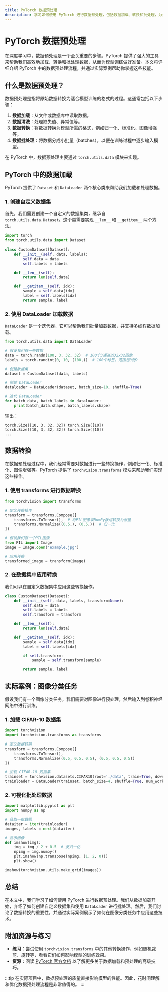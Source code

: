 ```yaml
---
title: PyTorch 数据预处理
description: 学习如何使用 PyTorch 进行数据预处理，包括数据加载、转换和批处理，为深度学习模型准备数据。
---
```


# PyTorch 数据预处理

在深度学习中，数据预处理是一个至关重要的步骤。PyTorch 提供了强大的工具来帮助我们高效地加载、转换和批处理数据，从而为模型训练做好准备。本文将详细介绍 PyTorch 中的数据预处理流程，并通过实际案例帮助你掌握这些技能。

## 什么是数据预处理？

数据预处理是指将原始数据转换为适合模型训练的格式的过程。这通常包括以下步骤：

1. **数据加载**：从文件或数据库中读取数据。
2. **数据清洗**：处理缺失值、异常值等。
3. **数据转换**：将数据转换为模型所需的格式，例如归一化、标准化、图像增强等。
4. **数据批处理**：将数据分成小批量（batches），以便在训练过程中逐步输入模型。

在 PyTorch 中，数据预处理主要通过 `torch.utils.data` 模块来实现。

## PyTorch 中的数据加载

PyTorch 提供了 `Dataset` 和 `DataLoader` 两个核心类来帮助我们加载和处理数据。

### 1. 创建自定义数据集

首先，我们需要创建一个自定义的数据集类，继承自 `torch.utils.data.Dataset`。这个类需要实现 `__len__` 和 `__getitem__` 两个方法。

```python
import torch
from torch.utils.data import Dataset

class CustomDataset(Dataset):
    def __init__(self, data, labels):
        self.data = data
        self.labels = labels

    def __len__(self):
        return len(self.data)

    def __getitem__(self, idx):
        sample = self.data[idx]
        label = self.labels[idx]
        return sample, label
```

### 2. 使用 DataLoader 加载数据

`DataLoader` 是一个迭代器，它可以帮助我们批量加载数据，并支持多线程数据加载。

```python
from torch.utils.data import DataLoader

# 假设我们有一些数据
data = torch.randn(100, 3, 32, 32)  # 100个3通道的32x32图像
labels = torch.randint(0, 10, (100,))  # 100个标签，范围是0到9

# 创建数据集
dataset = CustomDataset(data, labels)

# 创建 DataLoader
dataloader = DataLoader(dataset, batch_size=10, shuffle=True)

# 迭代 DataLoader
for batch_data, batch_labels in dataloader:
    print(batch_data.shape, batch_labels.shape)
```

输出：
```
torch.Size([10, 3, 32, 32]) torch.Size([10])
torch.Size([10, 3, 32, 32]) torch.Size([10])
...
```

## 数据转换

在数据预处理过程中，我们经常需要对数据进行一些转换操作，例如归一化、标准化、图像增强等。PyTorch 提供了 `torchvision.transforms` 模块来帮助我们实现这些操作。

### 1. 使用 transforms 进行数据转换

```python
from torchvision import transforms

# 定义转换操作
transform = transforms.Compose([
    transforms.ToTensor(),  # 将PIL图像或NumPy数组转换为张量
    transforms.Normalize((0.5,), (0.5,))  # 归一化
])

# 假设我们有一个PIL图像
from PIL import Image
image = Image.open('example.jpg')

# 应用转换
transformed_image = transform(image)
```

### 2. 在数据集中应用转换

我们可以在自定义数据集中应用这些转换操作。

```python
class CustomDataset(Dataset):
    def __init__(self, data, labels, transform=None):
        self.data = data
        self.labels = labels
        self.transform = transform

    def __len__(self):
        return len(self.data)

    def __getitem__(self, idx):
        sample = self.data[idx]
        label = self.labels[idx]

        if self.transform:
            sample = self.transform(sample)

        return sample, label
```

## 实际案例：图像分类任务

假设我们有一个图像分类任务，我们需要对图像进行预处理，然后输入到卷积神经网络中进行训练。

### 1. 加载 CIFAR-10 数据集

```python
import torchvision
import torchvision.transforms as transforms

# 定义数据转换
transform = transforms.Compose([
    transforms.ToTensor(),
    transforms.Normalize((0.5, 0.5, 0.5), (0.5, 0.5, 0.5))
])

# 加载 CIFAR-10 数据集
trainset = torchvision.datasets.CIFAR10(root='./data', train=True, download=True, transform=transform)
trainloader = DataLoader(trainset, batch_size=4, shuffle=True, num_workers=2)
```

### 2. 可视化批处理数据

```python
import matplotlib.pyplot as plt
import numpy as np

# 获取一批数据
dataiter = iter(trainloader)
images, labels = next(dataiter)

# 显示图像
def imshow(img):
    img = img / 2 + 0.5  # 反归一化
    npimg = img.numpy()
    plt.imshow(np.transpose(npimg, (1, 2, 0)))
    plt.show()

imshow(torchvision.utils.make_grid(images))
```

## 总结

在本文中，我们学习了如何使用 PyTorch 进行数据预处理。我们从数据加载开始，介绍了如何创建自定义数据集和使用 `DataLoader` 进行批处理。然后，我们讨论了数据转换的重要性，并通过实际案例展示了如何在图像分类任务中应用这些技术。

## 附加资源与练习

- **练习**：尝试使用 `torchvision.transforms` 中的其他转换操作，例如随机裁剪、旋转等，看看它们如何影响模型的训练效果。
- **资源**：阅读 [PyTorch 官方文档](https://pytorch.org/docs/stable/data.html) 以了解更多关于数据加载和预处理的高级技巧。

:::tip
在实际项目中，数据预处理的质量直接影响模型的性能。因此，花时间理解和优化数据预处理流程是非常值得的。
:::